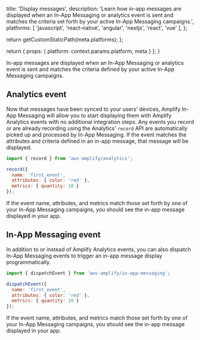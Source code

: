 
  title: 'Display messages',
  description: 'Learn how in-app messages are displayed when an In-App Messaging or analytics event is sent and matches the criteria set forth by your active In-App Messaging campaigns.',
  platforms: [
    'javascript',
    'react-native',
    'angular',
    'nextjs',
    'react',
    'vue'
  ],
};

  return getCustomStaticPath(meta.platforms);
};

  return {
    props: {
      platform: context.params.platform,
      meta
    }
  };
}

In-app messages are displayed when an In-App Messaging or analytics event is sent and matches the criteria defined by your active In-App Messaging campaigns.

## Analytics event

Now that messages have been synced to your users' devices, Amplify In-App Messaging will allow you to start displaying them with Amplify Analytics events with no additional integration steps. Any events you record or are already recording using the Analytics' `record` API are automatically picked up and processed by In-App Messaging. If the event matches the attributes and criteria defined in an in-app message, that message will be displayed.

```js title="src/index.js"
import { record } from 'aws-amplify/analytics';

record({
  name: 'first_event',
  attributes: { color: 'red' },
  metrics: { quantity: 10 }
});
```

If the event name, attributes, and metrics match those set forth by one of your In-App Messaging campaigns, you should see the in-app message displayed in your app.

## In-App Messaging event

In addition to or instead of Amplify Analytics events, you can also dispatch In-App Messaging events to trigger an in-app message display programmatically.

```js title="src/index.js"
import { dispatchEvent } from 'aws-amplify/in-app-messaging';

dispatchEvent({
  name: 'first_event',
  attributes: { color: 'red' },
  metrics: { quantity: 10 }
});
```

If the event name, attributes, and metrics match those set forth by one of your In-App Messaging campaigns, you should see the in-app message displayed in your app.
